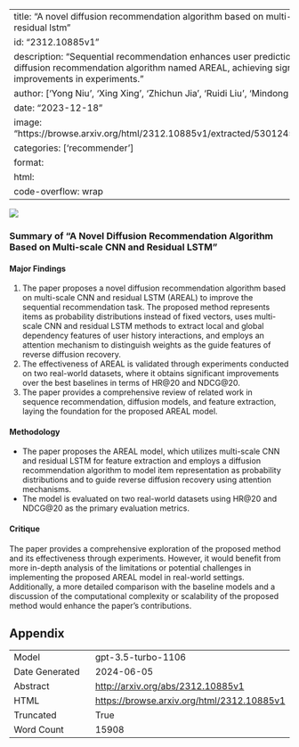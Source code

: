 
---
title: "A novel diffusion recommendation algorithm based on multi-scale cnn and residual lstm"
id: "2312.10885v1"
description: "Sequential recommendation enhances user prediction with a novel diffusion recommendation algorithm named AREAL, achieving significant improvements in experiments."
author: ['Yong Niu', 'Xing Xing', 'Zhichun Jia', 'Ruidi Liu', 'Mindong Xin']
date: "2023-12-18"
image: "https://browse.arxiv.org/html/2312.10885v1/extracted/5301245/figs/Fig4.png"
categories: ['recommender']
format:
  html:
    code-overflow: wrap
---

![](https://browse.arxiv.org/html/2312.10885v1/extracted/5301245/figs/Fig4.png)

### Summary of "A Novel Diffusion Recommendation Algorithm Based on Multi-scale CNN and Residual LSTM"

#### Major Findings
1. The paper proposes a novel diffusion recommendation algorithm based on multi-scale CNN and residual LSTM (AREAL) to improve the sequential recommendation task. The proposed method represents items as probability distributions instead of fixed vectors, uses multi-scale CNN and residual LSTM methods to extract local and global dependency features of user history interactions, and employs an attention mechanism to distinguish weights as the guide features of reverse diffusion recovery.
2. The effectiveness of AREAL is validated through experiments conducted on two real-world datasets, where it obtains significant improvements over the best baselines in terms of HR@20 and NDCG@20.
3. The paper provides a comprehensive review of related work in sequence recommendation, diffusion models, and feature extraction, laying the foundation for the proposed AREAL model.

#### Methodology
- The paper proposes the AREAL model, which utilizes multi-scale CNN and residual LSTM for feature extraction and employs a diffusion recommendation algorithm to model item representation as probability distributions and to guide reverse diffusion recovery using attention mechanisms.
- The model is evaluated on two real-world datasets using HR@20 and NDCG@20 as the primary evaluation metrics.

#### Critique
The paper provides a comprehensive exploration of the proposed method and its effectiveness through experiments. However, it would benefit from more in-depth analysis of the limitations or potential challenges in implementing the proposed AREAL model in real-world settings. Additionally, a more detailed comparison with the baseline models and a discussion of the computational complexity or scalability of the proposed method would enhance the paper's contributions.

## Appendix

|          |          |
|----------|----------|
| Model     | gpt-3.5-turbo-1106       |
| Date Generated     | 2024-06-05       |
| Abstract | [http://arxiv.org/abs/2312.10885v1](http://arxiv.org/abs/2312.10885v1)        |
| HTML     | [https://browse.arxiv.org/html/2312.10885v1](https://browse.arxiv.org/html/2312.10885v1)       |
| Truncated       | True       |
| Word Count       | 15908       |